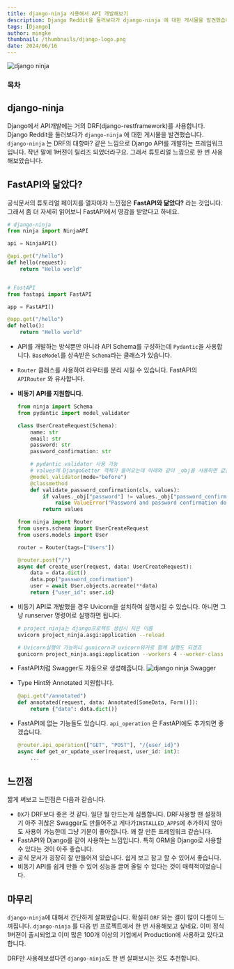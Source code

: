```yaml
---
title: django-ninja 사용해서 API 개발해보기
description: Django Reddit을 둘러보다가 django-ninja 에 대한 게시물을 발견했습니다. 작년 말에 1버젼이 릴리즈 되었더라구요. 그래서 튜토리얼 느낌으로 한 번 사용해보았습니다.
tags: [Django]
author: mingke
thumbnail: /thumbnails/django-logo.png
date: 2024/06/16
---
```


<Image src="/thumbnails/django-logo.png" alt="django ninja" />

### 목차

## django-ninja

Django에서 API개발에는 거의 DRF(django-restframework)를 사용합니다. Django Reddit을 둘러보다가 `django-ninja` 에 대한 게시물을 발견했습니다. `django-ninja` 는 DRF의 대항마? 같은 느낌으로 Django API를 개발하는 프레임워크입니다. 작년 말에 1버젼이 릴리즈 되었더라구요. 그래서 튜토리얼 느낌으로 한 번 사용해보았습니다.

## FastAPI와 닮았다?

공식문서의 튜토리얼 페이지를 열자마자 느낀점은 **FastAPI와 닮았다?** 라는 것입니다. 그래서 좀 더 자세히 읽어보니 FastAPI에서 영감을 받았다고 하네요.

```python
# django-ninja
from ninja import NinjaAPI

api = NinjaAPI()

@api.get("/hello")
def hello(request):
    return "Hello world"


# FastAPI
from fastapi import FastAPI

app = FastAPI()

@app.get("/hello")
def hello():
    return "Hello world"

```

- API를 개발하는 방식뿐만 아니라 API Schema를 구성하는데 `Pydantic`을 사용합니다. `BaseModel`를 상속받은 `Schema`라는 클래스가 있습니다.
- `Router` 클래스를 사용하여 라우터를 분리 시킬 수 있습니다. FastAPI의 `APIRouter` 와 유사합니다.
- **비동기 API를 지원합니다.**

  ```python
  from ninja import Schema
  from pydantic import model_validator

  class UserCreateRequest(Schema):
      name: str
      email: str
      password: str
      password_confirmation: str

      # pydantic validator 사용 가능
      # values에 DjangoGetter 객체가 들어오는데 아래와 같이 _obj을 사용하면 값을 받아 올 수 있음
      @model_validator(mode="before")
      @classmethod
      def validate_password_confirmation(cls, values):
          if values._obj["password"] != values._obj["password_confirmation"]:
              raise ValueError("Password and password confirmation do not match")
          return values

  from ninja import Router
  from users.schema import UserCreateRequest
  from users.models import User

  router = Router(tags=["Users"])

  @router.post("/")
  async def create_user(request, data: UserCreateRequest):
      data = data.dict()
      data.pop("password_confirmation")
      user = await User.objects.acreate(**data)
      return {"user_id": user.id}

  ```

- 비동기 API로 개발했을 경우 Uvicorn을 설치하여 실행시킬 수 있습니다. 아니면 그냥 runserver 명령어로 실행하면 됩니다.

  ```bash
  # project_ninja는 django프로젝트 생성시 지은 이름
  uvicorn project_ninja.asgi:application --reload

  # Uvicorn실행이 가능하니 gunicorn과 uvicorn워커로 함께 실행도 되겠죠
  gunicorn project_ninja.asgi:application --workers 4 --worker-class uvicorn.workers.UvicornWorker --bind 0.0.0.0:8000
  ```

- FastAPI처럼 Swagger도 자동으로 생성해줍니다.
  <Image src="/django-ninja-giving-a-shot/01.png" alt="django ninja Swagger" />
- Type Hint와 Annotated 지원합니다.
  ```python
  @api.get("/annotated")
  def annotated(request, data: Annotated[SomeData, Form()]):
      return {"data": data.dict()}
  ```
- FastAPI에 없는 기능들도 있습니다. `api_operation` 은 FastAPI에도 추가되면 좋겠습니다.
  ```python
  @router.api_operation(["GET", "POST"], "/{user_id}")
  async def get_or_update_user(request, user_id: int):
      ...
  ```

## 느낀점

짧게 써보고 느낀점은 다음과 같습니다.

- `DX`가 DRF보다 좋은 것 같다. 일단 뭘 만드는게 심플합니다. DRF사용할 땐 설정하기 아주 귀찮은 Swagger도 만들어주고 게다가`INSTALLED_APPS`에 추가하지 않아도 사용이 가능한데 그냥 기분이 좋아집니다. 꽤 잘 만든 프레임워크 같습니다.
- FastAPI와 Django를 같이 사용하는 느낌입니다. 특히 ORM을 Django로 사용할 수 있다는 것이 아주 좋습니다.
- 공식 문서가 굉장히 잘 만들어져 있습니다. 쉽게 보고 참고 할 수 있어서 좋습니다.
- 비동기 API를 쉽게 만들 수 있어 성능을 끌어 올릴 수 있다는 것이 매력적이었습니다.

## 마무리

`django-ninja`에 대해서 간단하게 살펴봤습니다. 확실히 `DRF` 와는 결이 많이 다름이 느껴집니다. `django-ninja` 를 다음 번 프로젝트에서 한 번 사용해보고 싶네요. 이미 정식 1버젼이 출시되었고 이미 많은 100개 이상의 기업에서 Production에 사용하고 있다고 합니다.

DRF만 사용해보셨다면 `django-ninja`도 한 번 살펴보시는 것도 추천합니다.

<Link url="https://django-ninja.dev/" />

<Link url="https://chaechae.life/blog/google-ide-idx" />
